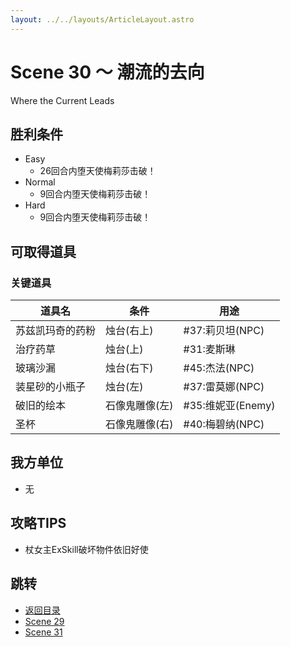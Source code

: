 ```yaml
---
layout: ../../layouts/ArticleLayout.astro
---
```

# Scene 30 ～ 潮流的去向  

Where the Current Leads

## 胜利条件 

- Easy
  - 26回合内堕天使梅莉莎击破！
- Normal
  - 9回合内堕天使梅莉莎击破！
- Hard
  - 9回合内堕天使梅莉莎击破！

## 可取得道具 

### 关键道具

|道具名|条件|用途|
|---|---|---|
|苏兹凯玛奇的药粉|烛台(右上)|#37:莉贝坦(NPC)|
|治疗药草|烛台(上)|#31:麦斯琳|
|玻璃沙漏|烛台(右下)|#45:杰法(NPC)|
|装星砂的小瓶子|烛台(左)|#37:雷莫娜(NPC)|
|破旧的绘本|石像鬼雕像(左)|#35:维妮亚(Enemy)|
|圣杯|石像鬼雕像(右)|#40:梅碧纳(NPC)|

## 我方单位 

- 无

## 攻略TIPS 

- 杖女主ExSkill破坏物件依旧好使

## 跳转

- [返回目录](../maria)
- [Scene 29](./1-29)
- [Scene 31](./1-31)